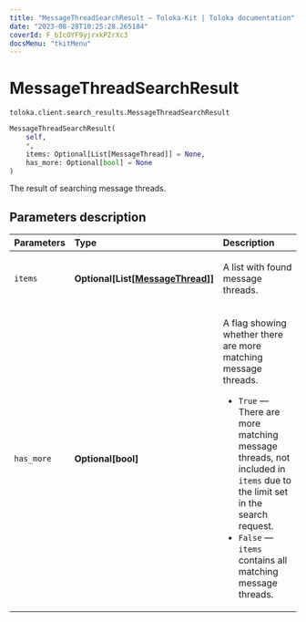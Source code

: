 ```yaml
---
title: "MessageThreadSearchResult — Toloka-Kit | Toloka documentation"
date: "2023-08-28T10:25:28.265184"
coverId: F_bIcOYF9yjrxkPZrXc3
docsMenu: "tkitMenu"
---
```


# MessageThreadSearchResult

`toloka.client.search_results.MessageThreadSearchResult`

```python
MessageThreadSearchResult(
    self,
    *,
    items: Optional[List[MessageThread]] = None,
    has_more: Optional[bool] = None
)
```

The result of searching message threads.

## Parameters description

| Parameters | Type | Description |
| :----------| :----| :-----------|
`items`|**Optional\[List\[[MessageThread](/docs/toloka-kit/reference/toloka.client.message_thread.MessageThread)\]\]**|<p>A list with found message threads.</p>
`has_more`|**Optional\[bool\]**|<p>A flag showing whether there are more matching message threads.</p> <ul> <li>`True` — There are more matching message threads, not included in `items` due to the limit set in the search request.</li> <li>`False` — `items` contains all matching message threads.</li> </ul>